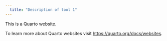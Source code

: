 ---
  title: "Description of tool 1"
---

This is a Quarto website.

To learn more about Quarto websites visit <https://quarto.org/docs/websites>.
